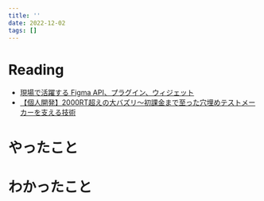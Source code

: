 ```yaml
---
title: ''
date: 2022-12-02
tags: []
---
```


# Reading
- [現場で活躍する Figma API、プラグイン、ウィジェット](https://zenn.dev/seya/articles/924aadf933034d)
- [【個人開発】2000RT超えの大バズリ〜初課金まで至った穴埋めテストメーカーを支える技術](https://zenn.dev/meijin/articles/personal-development-release-and-paid-story)

# やったこと

# わかったこと

